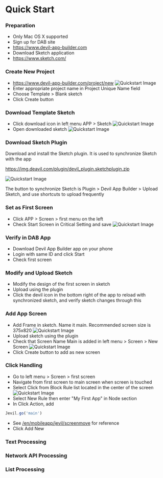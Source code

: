 # Quick Start

### Preparation
- Only Mac OS X supported
- Sign up for DAB site
- https://www.devil-app-builder.com 
- Download Sketch application
- https://www.sketch.com/ 

### Create New Project
 - https://www.devil-app-builder.com/project/new
 ![Quickstart Image](/image/project-new.png)
 - Enter appropriate project name in Project Unique Name field
 - Choose Template > Blank sketch
 - Click Create button

### Download Template Sketch
 - Click download icon in left menu APP > Sketch
 ![Quickstart Image](/image/sketch-list.png)
 - Open downloaded sketch
 ![Quickstart Image](/image/sketch.png)


### Download Sketch Plugin

Download and install the Sketch plugin. It is used to synchronize Sketch with the app

https://img.deavil.com/plugin/devil_plugin.sketchplugin.zip

![Quickstart Image](/image/sketch-plugin.png)

The button to synchronize Sketch is Plugin > Devil App Builder > Upload Sketch, and use shortcuts to upload frequently

### Set as First Screen
- Click APP > Screen > first menu on the left
- Check Start Screen in Critical Setting and save
![Quickstart Image](/image/screen-setting.png)

### Verify in DAB App
- Download Devil App Builder app on your phone
- Login with same ID and click Start
- Check first screen

### Modify and Upload Sketch
- Modify the design of the first screen in sketch
- Upload using the plugin
- Click the devil icon in the bottom right of the app to reload with synchronized sketch, and verify sketch changes through this

### Add App Screen
- Add Frame in sketch. Name it main. Recommended screen size is 375x820
![Quickstart Image](/image/sketch-main-add.png)
- Upload sketch using the plugin
- Check that Screen Name Main is added in left menu > Screen > New Screen
![Quickstart Image](/image/new-screen.png)
- Click Create button to add as new screen

### Click Handling
- Go to left menu > Screen > first screen
- Navigate from first screen to main screen when screen is touched
- Select Click from Block Rule list located in the center of the screen
![Quickstart Image](/image/click-mapping.png)
- Select New Rule then enter "My First App" in Node section
- In Click Action, add
```js filename="Click Action"
Jevil.go('main')
```
- See [/en/mobileapp/jevil/screenmove](/en/mobileapp/jevil/screenmove#jevilgo) for reference
- Click Add New

### Text Processing
### Network API Processing
### List Processing
